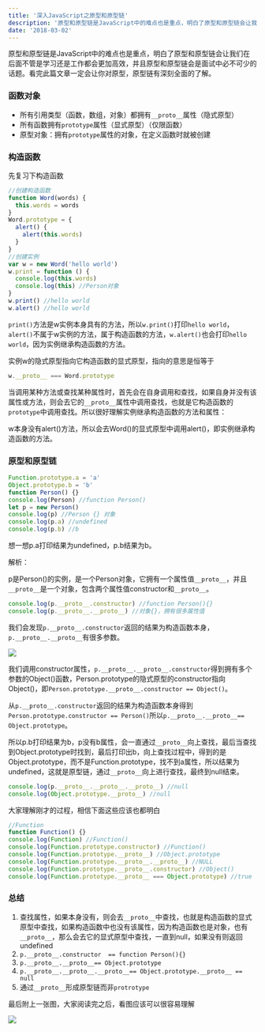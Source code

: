 ```yaml
---
title: '深入JavaScript之原型和原型链'
description: '原型和原型链是JavaScript中的难点也是重点，明白了原型和原型链会让我们在后面不管是学习还是工作都会更加高效'
date: '2018-03-02'
---
```


原型和原型链是JavaScript中的难点也是重点，明白了原型和原型链会让我们在后面不管是学习还是工作都会更加高效，并且原型和原型链会是面试中必不可少的话题。看完此篇文章一定会让你对原型，原型链有深刻全面的了解。

### 函数对象

- 所有引用类型（函数，数组，对象）都拥有`__proto__`属性（隐式原型）
- 所有函数拥有`prototype`属性（显式原型）（仅限函数）
- 原型对象：拥有`prototype`属性的对象，在定义函数时就被创建

### 构造函数

先复习下构造函数

```js
//创建构造函数
function Word(words) {
  this.words = words
}
Word.prototype = {
  alert() {
    alert(this.words)
  }
}
//创建实例
var w = new Word('hello world')
w.print = function () {
  console.log(this.words)
  console.log(this) //Person对象
}
w.print() //hello world
w.alert() //hello world
```

`print()`方法是w实例本身具有的方法，所以`w.print()`打印`hello world`，`alert()`不属于w实例的方法，属于构造函数的方法，`w.alert()`也会打印`hello world`，因为实例继承构造函数的方法。

实例w的隐式原型指向它构造函数的显式原型，指向的意思是恒等于

```js
w.__proto__ === Word.prototype
```

当调用某种方法或查找某种属性时，首先会在自身调用和查找，如果自身并没有该属性或方法，则会去它的`__proto__`属性中调用查找，也就是它构造函数的`prototype`中调用查找。所以很好理解实例继承构造函数的方法和属性：

w本身没有alert()方法，所以会去Word()的显式原型中调用alert()，即实例继承构造函数的方法。

### 原型和原型链

```js
Function.prototype.a = 'a'
Object.prototype.b = 'b'
function Person() {}
console.log(Person) //function Person()
let p = new Person()
console.log(p) //Person {} 对象
console.log(p.a) //undefined
console.log(p.b) //b
```

想一想p.a打印结果为undefined，p.b结果为b。

解析：

p是Person()的实例，是一个Person对象，它拥有一个属性值`__proto__`，并且`__proto__`是一个对象，包含两个属性值constructor和`__proto__`。

```js
console.log(p.__proto__.constructor) //function Person(){}
console.log(p.__proto__.__proto__) //对象{}，拥有很多属性值
```

我们会发现`p.__proto__.constructor`返回的结果为构造函数本身，`p.__proto__.__proto__`有很多参数。

![](/images/proto.jpg)

我们调用constructor属性，`p.__proto__.__proto__.constructor`得到拥有多个参数的Object()函数，Person.prototype的隐式原型的constructor指向Object()，即`Person.prototype.__proto__.constructor == Object()`。

从`p.__proto__.constructor`返回的结果为构造函数本身得到`Person.prototype.constructor == Person()`所以`p.__proto__.__proto__== Object.prototype`。

所以p.b打印结果为b，p没有b属性，会一直通过`__proto__`向上查找，最后当查找到Object.prototype时找到，最后打印出b，向上查找过程中，得到的是Object.prototype，而不是Function.prototype，找不到a属性，所以结果为undefined，这就是原型链，通过`__proto__`向上进行查找，最终到null结束。

```js
console.log(p.__proto__.__proto__.__proto__) //null
console.log(Object.prototype.__proto__) //null
```

大家理解刚才的过程，相信下面这些应该也都明白

```js
//Function
function Function() {}
console.log(Function) //Function()
console.log(Function.prototype.constructor) //Function()
console.log(Function.prototype.__proto__) //Object.prototype
console.log(Function.prototype.__proto__.__proto__) //NULL
console.log(Function.prototype.__proto__.constructor) //Object()
console.log(Function.prototype.__proto__ === Object.prototype) //true
```

### 总结

1. 查找属性，如果本身没有，则会去`__proto__`中查找，也就是构造函数的显式原型中查找，如果构造函数中也没有该属性，因为构造函数也是对象，也有`__proto__`，那么会去它的显式原型中查找，一直到null，如果没有则返回undefined
2. `p.__proto__.constructor  == function Person(){}`
3. `p.__proto__.__proto__== Object.prototype`
4. `p.__proto__.__proto__.__proto__== Object.prototype.__proto__ == null`
5. 通过`__proto__`形成原型链而非`protrotype`

最后附上一张图，大家阅读完之后，看图应该可以很容易理解

![](/images/prototype.jpg)
